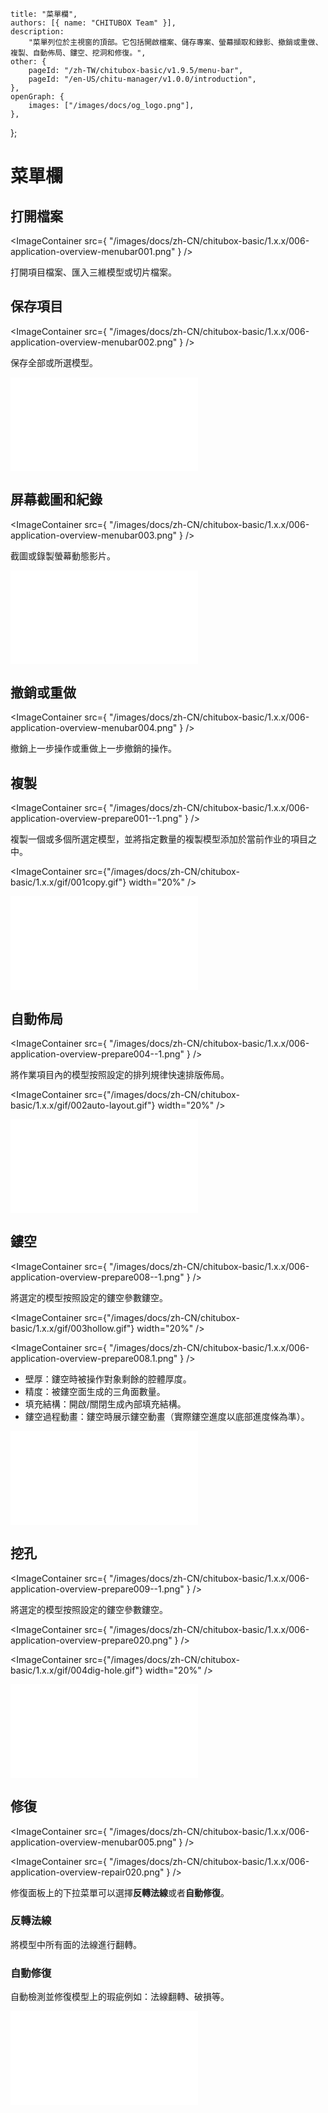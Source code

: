 
	title: "菜單欄",
	authors: [{ name: "CHITUBOX Team" }],
	description:
		"菜單列位於主視窗的頂部。它包括開啟檔案、儲存專案、螢幕擷取和錄影、撤銷或重做、複製、自動佈局、鏤空、挖洞和修復。",
	other: {
		pageId: "/zh-TW/chitubox-basic/v1.9.5/menu-bar",
		pageId: "/en-US/chitu-manager/v1.0.0/introduction",
	},
	openGraph: {
		images: ["/images/docs/og_logo.png"],
	},
};

# 菜單欄

## 打開檔案

<ImageContainer
	src={
		"/images/docs/zh-CN/chitubox-basic/1.x.x/006-application-overview-menubar001.png"
	}
/>

打開項目檔案、匯入三維模型或切片檔案。

## 保存項目

<ImageContainer
	src={
		"/images/docs/zh-CN/chitubox-basic/1.x.x/006-application-overview-menubar002.png"
	}
/>

保存全部或所選模型。

<BilibiliVideoContainer>
	<iframe
		src="//player.bilibili.com/player.html?aid=417119301&bvid=BV1vV411Y715&cid=308406617&page=1"
		scrolling="no"
		border="0"
		frameborder="no"
		framespacing="0"
		allowfullscreen="true"
	></iframe>
</BilibiliVideoContainer>

## 屏幕截圖和紀錄

<ImageContainer
	src={
		"/images/docs/zh-CN/chitubox-basic/1.x.x/006-application-overview-menubar003.png"
	}
/>

截圖或錄製螢幕動態影片。

<BilibiliVideoContainer>
	<iframe
		src="//player.bilibili.com/player.html?aid=929767707&bvid=BV13K4y1S774&cid=315730006&page=1"
		scrolling="no"
		border="0"
		frameborder="no"
		framespacing="0"
		allowfullscreen="true"
	></iframe>
</BilibiliVideoContainer>

## 撤銷或重做

<ImageContainer
	src={
		"/images/docs/zh-CN/chitubox-basic/1.x.x/006-application-overview-menubar004.png"
	}
/>

撤銷上一步操作或重做上一步撤銷的操作。

## 複製

<ImageContainer
	src={
		"/images/docs/zh-CN/chitubox-basic/1.x.x/006-application-overview-prepare001--1.png"
	}
/>

複製一個或多個所選定模型，並將指定數量的複製模型添加於當前作业的項目之中。

<ImageContainer
	src={"/images/docs/zh-CN/chitubox-basic/1.x.x/gif/001copy.gif"}
	width="20%"
/>

<BilibiliVideoContainer>
	<iframe
		src="////player.bilibili.com/player.html?aid=672278591&bvid=BV1UU4y1a7a4&cid=315731838&page=1"
		scrolling="no"
		border="0"
		frameborder="no"
		framespacing="0"
		allowfullscreen="true"
	></iframe>
</BilibiliVideoContainer>

## 自動佈局

<ImageContainer
	src={
		"/images/docs/zh-CN/chitubox-basic/1.x.x/006-application-overview-prepare004--1.png"
	}
/>

將作業項目內的模型按照設定的排列規律快速排版佈局。

<ImageContainer
	src={"/images/docs/zh-CN/chitubox-basic/1.x.x/gif/002auto-layout.gif"}
	width="20%"
/>

<BilibiliVideoContainer>
	<iframe
		src="//player.bilibili.com/player.html?aid=587355369&bvid=BV1xB4y1P7cq&cid=315931017&page=1"
		scrolling="no"
		border="0"
		frameborder="no"
		framespacing="0"
		allowfullscreen="true"
	></iframe>
</BilibiliVideoContainer>

## 鏤空

<ImageContainer
	src={
		"/images/docs/zh-CN/chitubox-basic/1.x.x/006-application-overview-prepare008--1.png"
	}
/>

將選定的模型按照設定的鏤空參數鏤空。

<ImageContainer
	src={"/images/docs/zh-CN/chitubox-basic/1.x.x/gif/003hollow.gif"}
	width="20%"
/>

<ImageContainer
	src={
		"/images/docs/zh-CN/chitubox-basic/1.x.x/006-application-overview-prepare008.1.png"
	}
/>

-   壁厚：鏤空時被操作對象剩餘的腔體厚度。
-   精度：被鏤空面生成的三角面數量。
-   填充結構：開啟/關閉生成內部填充結構。
-   鏤空過程動畫：鏤空時展示鏤空動畫（實際鏤空進度以底部進度條為準）。

<BilibiliVideoContainer>
	<iframe
		src="//player.bilibili.com/player.html?aid=289873118&bvid=BV1Uf4y1x7ot&cid=317320160&page=1"
		scrolling="no"
		border="0"
		frameborder="no"
		framespacing="0"
		allowfullscreen="true"
	></iframe>
</BilibiliVideoContainer>

## 挖孔

<ImageContainer
	src={
		"/images/docs/zh-CN/chitubox-basic/1.x.x/006-application-overview-prepare009--1.png"
	}
/>

將選定的模型按照設定的鏤空參數鏤空。

<ImageContainer
	src={
		"/images/docs/zh-CN/chitubox-basic/1.x.x/006-application-overview-prepare020.png"
	}
/>

<ImageContainer
	src={"/images/docs/zh-CN/chitubox-basic/1.x.x/gif/004dig-hole.gif"}
	width="20%"
/>

<BilibiliVideoContainer>
	<iframe
		src="//player.bilibili.com/player.html?aid=714840852&bvid=BV1vX4y1G7Tc&cid=317322308&page=1"
		scrolling="no"
		border="0"
		frameborder="no"
		framespacing="0"
		allowfullscreen="true"
	></iframe>
</BilibiliVideoContainer>

## 修復

<ImageContainer
	src={
		"/images/docs/zh-CN/chitubox-basic/1.x.x/006-application-overview-menubar005.png"
	}
/>

<ImageContainer
	src={
		"/images/docs/zh-CN/chitubox-basic/1.x.x/006-application-overview-repair020.png"
	}
/>

修復面板上的下拉菜單可以選擇**反轉法線**或者**自動修復**。

### 反轉法線

將模型中所有面的法線進行翻轉。

### 自動修復

自動檢測並修復模型上的瑕疵例如：法線翻轉、破損等。

<BilibiliVideoContainer>
	<iframe
		src="//player.bilibili.com/player.html?aid=972310728&bvid=BV1qp4y1b79t&cid=317323997&page=1"
		scrolling="no"
		border="0"
		frameborder="no"
		framespacing="0"
		allowfullscreen="true"
	></iframe>
</BilibiliVideoContainer>
